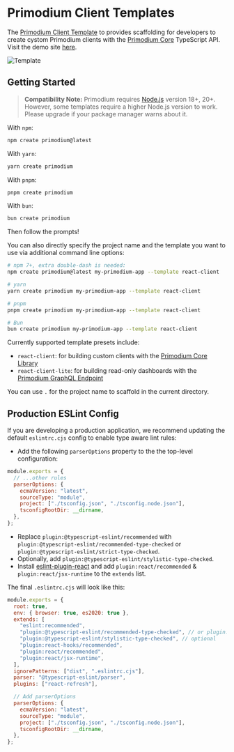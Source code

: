 # Primodium Client Templates

The
[Primodium Client Template](https://github.com/primodiumxyz/create-primodium) to
provides scaffolding for developers to create cystom Primodium clients with the
[Primodium Core](./core-library.mdx) TypeScript API. Visit the demo site
[here](https://template-react-client-primodium.vercel.app/).

![Template](../public/tooling/react-client/template.svg)

## Getting Started

> **Compatibility Note:** Primodium requires [Node.js](https://nodejs.org/en/)
> version 18+, 20+. However, some templates require a higher Node.js version to
> work. Please upgrade if your package manager warns about it.

With `npm`:

```bash copy
npm create primodium@latest
```

With `yarn`:

```bash copy
yarn create primodium
```

With `pnpm`:

```bash copy
pnpm create primodium
```

With `bun`:

```bash copy
bun create primodium
```

Then follow the prompts!

You can also directly specify the project name and the template you want to use
via additional command line options:

```bash copy
# npm 7+, extra double-dash is needed:
npm create primodium@latest my-primodium-app --template react-client

# yarn
yarn create primodium my-primodium-app --template react-client

# pnpm
pnpm create primodium my-primodium-app --template react-client

# Bun
bun create primodium my-primodium-app --template react-client
```

Currently supported template presets include:

- `react-client`: for building custom clients with the
  [Primodium Core Library](./core-library.mdx)
- `react-client-lite`: for building read-only dashboards with the
  [Primodium GraphQL Endpoint](./graphql.mdx)

You can use `.` for the project name to scaffold in the current directory.

## Production ESLint Config

If you are developing a production application, we recommend updating the
default `eslintrc.cjs` config to enable type aware lint rules:

- Add the following `parserOptions` property to the the top-level configuration:

```js filename=".eslintrc.cjs" showLineNumbers {3-8} copy
module.exports = {
  // ...other rules
  parserOptions: {
    ecmaVersion: "latest",
    sourceType: "module",
    project: ["./tsconfig.json", "./tsconfig.node.json"],
    tsconfigRootDir: __dirname,
  },
};
```

- Replace `plugin:@typescript-eslint/recommended` with
  `plugin:@typescript-eslint/recommended-type-checked` or
  `plugin:@typescript-eslint/strict-type-checked`.
- Optionally, add `plugin:@typescript-eslint/stylistic-type-checked`.
- Install
  [eslint-plugin-react](https://github.com/jsx-eslint/eslint-plugin-react) and
  add `plugin:react/recommended` & `plugin:react/jsx-runtime` to the `extends`
  list.

The final `.eslintrc.cjs` will look like this:

```js filename=".eslintrc.cjs" showLineNumbers {6-7,9-10,16-22} copy
module.exports = {
  root: true,
  env: { browser: true, es2020: true },
  extends: [
    "eslint:recommended",
    "plugin:@typescript-eslint/recommended-type-checked", // or plugin:@typescript-eslint/strict-type-checked
    "plugin:@typescript-eslint/stylistic-type-checked", // optional
    "plugin:react-hooks/recommended",
    "plugin:react/recommended",
    "plugin:react/jsx-runtime",
  ],
  ignorePatterns: ["dist", ".eslintrc.cjs"],
  parser: "@typescript-eslint/parser",
  plugins: ["react-refresh"],

  // Add parserOptions
  parserOptions: {
    ecmaVersion: "latest",
    sourceType: "module",
    project: ["./tsconfig.json", "./tsconfig.node.json"],
    tsconfigRootDir: __dirname,
  },
};
```
